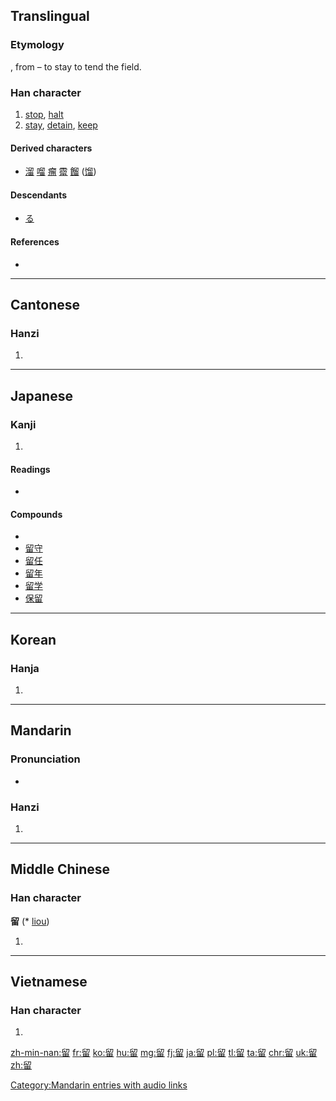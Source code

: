 {{also|畱|畄}}
==Translingual==

===Etymology===
{{Han simp|畱|f=戼|t=卯}}, from {{Han compound|丣|田|t2=field|ls=psc|c1=p|c2=s}} – to stay to tend the field.

===Han character===
{{Han char|rn=102|rad=田|as=05|sn=10|four=7760<sub>2</sub>|canj=竹竹田 (HHW)}}

# [[stop]], [[halt]]
# [[stay]], [[detain]], [[keep]]

====Derived characters====
* [[溜]] [[𠺕]] [[瘤]] [[霤]] [[餾]] ([[馏]])

====Descendants====
* [[る]]

====References====
* {{Han ref|kx=0761.050|dkj=21808|dj=1171.010|hdz=42537.040|uh=7559|ud=30041|bh=AF64|bd=44900}}

----

==Cantonese==

===Hanzi===
{{yue-hanzi|jyut=lau4|y=lau4}}

# {{defn|lang=yue|sort=田05}}

----

==Japanese==

===Kanji===
{{ja-kanji|grade=5|rs=田05}}

# {{defn|lang=ja|sort=田05}}

====Readings====
* {{ja-readings|goon=[[る]] (ru)|kanon=[[りゅう]] (ryū)|kun=[[とめる]] (tomeru), [[とどまる]] (todomaru), [[とまる]] (tomaru)}}

====Compounds====
* {{l|ja|留意}}
* [[留守]]
* [[留任]]
* [[留年]]
* [[留学]]
* [[保留]]

----

==Korean==

===Hanja===
{{ko-hanja|hangeul=[[류]]>[[유]]|eumhun=|rv=ryu>yu|mr=ryu>yu|y=lyu>yu}}

# {{defn|lang=ko|sort=田05}}

----

==Mandarin==

===Pronunciation===
* {{audio|zh-liú.ogg|audio|lang=cmn}}

===Hanzi===
{{cmn-hanzi|pin=[[liú]] ([[liu2]])|wg=liu<sup>2</sup>}}

# {{defn|lang=cmn|sort=田05}}

[[Category:Mandarin entries with audio links]]

----

==Middle Chinese==

===Han character===
'''留''' (* [[liou]])<!--note: asterisk indicates that this character appears more than four times in the Tang Dynasty corpus of literature-->

# {{defn|lang=ltc|sort=田05}}

----

==Vietnamese==

===Han character===
{{vi-hantu|[[lưu]]|rs=田05}}

# {{defn|lang=vi|sort=田05}}

[[zh-min-nan:留]]
[[fr:留]]
[[ko:留]]
[[hu:留]]
[[mg:留]]
[[fj:留]]
[[ja:留]]
[[pl:留]]
[[tl:留]]
[[ta:留]]
[[chr:留]]
[[uk:留]]
[[zh:留]]